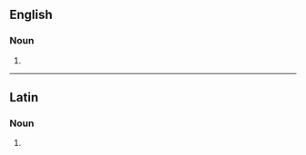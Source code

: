 ==English==

===Noun===
{{head|en|noun form}}

# {{plural of|en|ommatidium}}

----

==Latin==

===Noun===
{{la-noun-form|ommatidia}}

# {{inflection of|la|ommatidium||nom//acc//voc|p}}